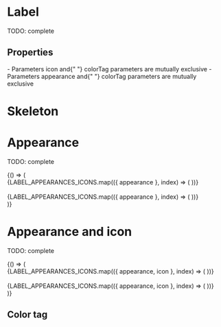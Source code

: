 

<Meta title="Atoms/Label" component={Label} />

# Label

TODO: complete

<Preview>
  <Story name="default" parameters={{ decorators: [withKnobs, withA11y] }}>
    <Label
      id="id-1"
      icon={LABEL_APPEARANCES_ICONS[0].icon}
      label={text("label", "Text")}
    />
  </Story>
</Preview>

## Properties

<Props of={Label} />
<Text>
  - Parameters <Text appearance="primary">icon </Text> and{" "}
  <Text appearance="primary"> colorTag </Text> parameters are mutually exclusive
</Text>
<Text>
  - Parameters <Text appearance="primary">appearance </Text> and{" "}
  <Text appearance="primary"> colorTag </Text> parameters are mutually exclusive
</Text>

# Skeleton

<Preview>
  <Story name="skeleton" parameters={{ decorators: [withKnobs, withA11y] }}>
    <Label.Skeleton />
  </Story>
</Preview>

# Appearance

TODO: complete

<Preview withToolbar>
  <Story name="appearance">
    {() => (
      <div>
        <div className="separate">
          {LABEL_APPEARANCES_ICONS.map(({ appearance }, index) => (
            <Label
              key={index}
              id={`id-${index}`}
              appearance={appearance}
              label={appearance}
            />
          ))}
        </div>
        <br />
        <div className="separate">
          {LABEL_APPEARANCES_ICONS.map(({ appearance }, index) => (
            <Label
              key={index}
              id={`id-${index}`}
              appearance={appearance}
              label={appearance}
              onClick={action("onClick")}
            />
          ))}
        </div>
      </div>
    )}
  </Story>
</Preview>

# Appearance and icon

TODO: complete

<Preview withToolbar>
  <Story name="appearance and icon">
    {() => (
      <div>
        <div className="separate">
          {LABEL_APPEARANCES_ICONS.map(({ appearance, icon }, index) => (
            <Label
              key={index}
              id={`id-${index}`}
              appearance={appearance}
              label={appearance}
              icon={icon}
            />
          ))}
        </div>
        <br />
        <div className="separate">
          {LABEL_APPEARANCES_ICONS.map(({ appearance, icon }, index) => (
            <Label
              key={index}
              id={`id-${index}`}
              appearance={appearance}
              label={appearance}
              icon={icon}
              onClick={action("onClick")}
            />
          ))}
        </div>
      </div>
    )}
  </Story>
</Preview>

## Color tag

<Preview>
  <Story name="color tag" parameters={{ decorators: [withKnobs, withA11y] }}>
    <div className="separate">
      <Label
        id="id-1"
        colorTag={color("colorTag1", "#ff0000")}
        label="Label without action"
      />
      <Label
        id="id-2"
        colorTag={color("colorTag2", "#4a90e2")}
        label="Label with action"
        onClick={action("onClick")}
      />
    </div>
  </Story>
</Preview>
